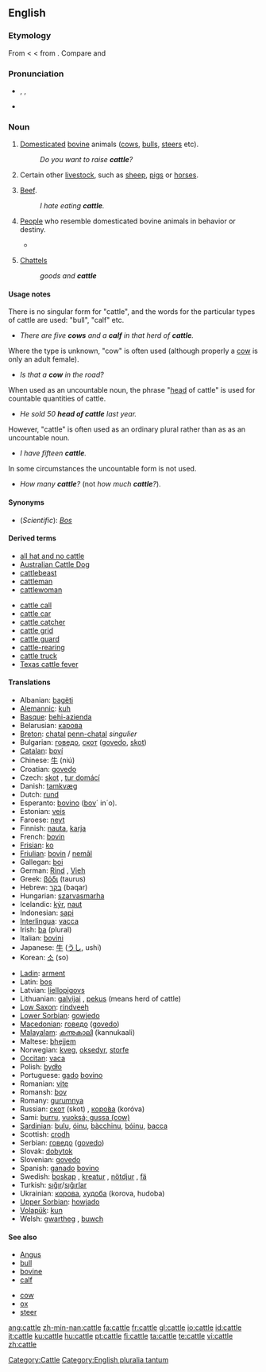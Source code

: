 ==English==
{{wikipedia}}

===Etymology===
From {{etyl|enm|en}} {{term|catel||lang=enm}} < {{AF.}} {{term|catel||lang=fro|personal property}} < {{ML.}} {{term|capitale||lang=la}} from {{term|capitalis||lang=la|of the head}}. Compare {{term|capital||lang=en}} and {{term|chattel||lang=en}}

===Pronunciation===
* {{enPR|kăt'l}}, {{IPA|/ˈkæt(ə)l/}}, {{SAMPA|/"k{t(@)l/}}
* {{rhymes|ætəl}}

===Noun===
{{en-noun|''[[uncountable]] or [[plurale tantum]]''}}

# [[domesticated|Domesticated]] [[bovine]] animals ([[cow]]s, [[bull]]s, [[steer]]s etc).
#: ''Do you want to raise '''cattle'''?''
# Certain other [[livestock]], such as [[sheep]], [[pig]]s or [[horse]]s.
# {{rare}} [[beef|Beef]].
#: ''I hate eating '''cattle'''.''
# {{pejorative|figurative}} [[people|People]] who resemble domesticated bovine animals in behavior or destiny.
#* {{quote-book|1961|Gerald Hanley|The Journey Homeward|page=155|url=http://books.google.com/books?id=ggEiAAAAMAAJ
|passage="I always knew it, but I always denied it, because I'm one of them, and I'm like them." ¶"We're just '''cattle'''," the Prison Governor said, relieved now.}}
# {{obsolete|English law}} [[chattel|Chattels]]
#: ''goods and '''cattle'''''

====Usage notes====
There is no singular form for "cattle", and the words for the particular types of cattle are used: "bull", "calf" etc.
* ''There are five '''cows''' and a '''calf''' in that herd of '''cattle'''.''
Where the type is unknown, "cow" is often used (although properly a [[cow]] is only an adult female).
* ''Is that a '''cow''' in the road?''
When used as an uncountable noun, the phrase "[[head]] of cattle" is used for countable quantities of cattle.
* ''He sold 50 '''head of cattle''' last year.''
However, "cattle" is often used as an ordinary plural rather than as as an uncountable noun.
* ''I have fifteen '''cattle'''.''
In some circumstances the uncountable form is not used.
* ''How many '''cattle'''?'' (not ''how much '''cattle'''?'').

====Synonyms====
* (''Scientific''): ''[[Bos]]''

====Derived terms====
{{rel-top|terms derived from cattle}}
* [[all hat and no cattle]]
* [[Australian Cattle Dog]]
* [[cattlebeast]]
* [[cattleman]]
* [[cattlewoman]]
{{rel-mid}}
* [[cattle call]]
* [[cattle car]]
* [[cattle catcher]]
* [[cattle grid]]
* [[cattle guard]]
* [[cattle-rearing]]
* [[cattle truck]]
* [[Texas cattle fever]]
{{rel-bottom}}

====Translations====
{{trans-top|cattle}}
* Albanian: [[bagëti]]
* [[Alemannic]]: [[kuh]]
* [[Basque]]: [[behi-azienda]]
* Belarusian: [[карова]]
* [[Breton]]: [[chatal]] {{p}} [[penn-chatal]] ''singulier'' {{m}}
* Bulgarian: [[говедо]], [[скот]] ([[govedo]], [[skot]])
* [[Catalan]]: [[boví]]
* Chinese: [[牛]] (niú)
* Croatian: [[govedo]]
* Czech: [[skot]] {{m}}, [[tur domácí]] {{m}}
* Danish: [[tamkvæg]]
* Dutch: [[rund]] {{n}}
* Esperanto: [[bovino]] ([[bovo|bov]]´ in´o).
* Estonian: [[veis]]
* Faroese: [[neyt]]
* Finnish: [[nauta]], [[karja]]
* French: [[bovin]] {{m}}
* [[Frisian]]: [[ko]]
* [[Friulian]]: [[bovin]] / [[nemâl]]
* Gallegan: [[boi]]
* German: [[Rind]] {{n}}, [[Vieh]] {{n}}
* Greek: [[βόδι]] (taurus)
* Hebrew: [[בקר]] (baqar)
* Hungarian: [[szarvasmarha]]
* Icelandic: [[kýr]], [[naut]]
* Indonesian: [[sapi]]
* [[Interlingua]]: [[vacca]]
* Irish: [[ba]] (plural)
* Italian: [[bovini]]
* Japanese: [[牛]] ([[うし]], ushi)
* Korean: [[소]] (so)
{{trans-mid}}
* [[Ladin]]: [[arment]]
* Latin: [[bos]]
* Latvian: [[liellopigovs]]
* Lithuanian: [[galvijai]] {{m|p}}, [[pekus]] {{m}} (means herd of cattle)
* [[Low Saxon]]: [[rindveeh]]
* [[Lower Sorbian]]: [[gowjedo]]
* [[Macedonian]]: [[говедо]] ([[govedo]])
* [[Malayalam]]: [[കന്നുകാലി]] (kannukaali)
* Maltese: [[bhejjem]]
* Norwegian: [[kveg]], [[oksedyr]], [[storfe]]
* [[Occitan]]: [[vaca]]
* Polish: [[bydło]] {{n}}
* Portuguese: [[gado]] [[bovino]]
* Romanian: [[vite]]
* Romansh: [[bov]]
* Romany: [[gurumnya]] {{f}}
* Russian: [[скот]] (skot) {{m}}, [[коро́ва]] (koróva)
* Sami: [[burru]], [[vuoksá; gussa (cow)]]
* [[Sardinian]]: [[bulu]], [[óinu]], [[bàcchinu]], [[bóinu]], [[bacca]]
* Scottish: [[crodh]]
* Serbian: [[говедо]] ([[govedo]])
* Slovak: [[dobytok]]
* Slovenian: [[govedo]]
* Spanish: [[ganado]] [[bovino]] {{m}}
* Swedish: [[boskap]] {{n}}, [[kreatur]] {{n}}, [[nötdjur]] {{n}}, [[fä]] {{n}}
* Turkish: [[sığır]]/[[sığırlar]]
* Ukrainian: [[корова]], [[худоба]] (korova, hudoba)
* [[Upper Sorbian]]: [[howjado]]
* [[Volapük]]: [[kun]]
* Welsh: [[gwartheg]] {{p}}, [[buwch]]
{{trans-bottom}}

====See also====
{{rel-top|Other entries associated with cattle}}
* [[Angus]]
* [[bull]]
* [[bovine]]
* [[calf]]
{{rel-mid}}
* [[cow]]
* [[ox]]
* [[steer]]
{{rel-bottom}}

[[Category:Cattle]]
[[Category:English pluralia tantum]]

[[ang:cattle]]
[[zh-min-nan:cattle]]
[[fa:cattle]]
[[fr:cattle]]
[[gl:cattle]]
[[io:cattle]]
[[id:cattle]]
[[it:cattle]]
[[ku:cattle]]
[[hu:cattle]]
[[pt:cattle]]
[[fi:cattle]]
[[ta:cattle]]
[[te:cattle]]
[[vi:cattle]]
[[zh:cattle]]